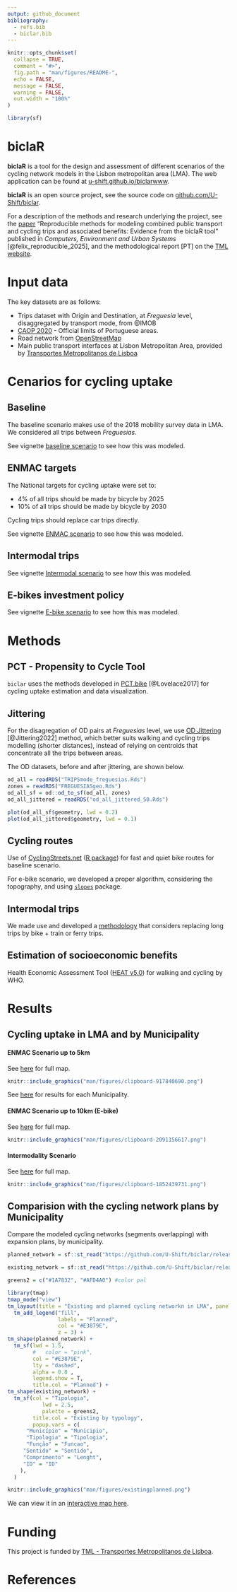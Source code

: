 ```yaml
---
output: github_document
bibliography:
  - refs.bib
  - biclar.bib
---
```


<!-- README.md is generated from README.Rmd. Please edit that file -->

```r
knitr::opts_chunk$set(
  collapse = TRUE,
  comment = "#>",
  fig.path = "man/figures/README-",
  echo = FALSE,
  message = FALSE,
  warning = FALSE,
  out.width = "100%"
)
```

<!-- README.md is generated from README.Rmd. Please edit that file -->

```r
library(sf)
```

# biclaR

<!-- badges: start -->

<!-- badges: end -->

**biclaR** is a tool for the design and assessment of different scenarios of the cycling network models in the Lisbon metropolitan area (LMA).
The web application can be found at [u-shift.github.io/biclarwww](https://u-shift.github.io/biclarwww/).

**biclaR** is an open source project, see the source code on [github.com/U-Shift/biclar](https://github.com/U-Shift/biclar).

For a description of the methods and research underlying the project, see the [paper](https://www.sciencedirect.com/science/article/pii/S0198971524001595) "Reproducible methods for modeling combined public transport and cycling trips and associated benefits: Evidence from the biclaR tool" published in *Computers, Environment and Urban Systems* [@felix_reproducible_2025], and the methodological report [PT] on the [TML website](https://www.tmlmobilidade.pt/projetos-e-atividades/planos-e-estudos/rede-ciclavel-metropolitana-estudo-modelacao-e-ferramenta-de-apoio-ao-planeamento-e-decisao/).

# Input data

The key datasets are as follows:

-   Trips dataset with Origin and Destination, at *Freguesia* level, disaggregated by transport mode, from @IMOB\
-   [CAOP 2020](https://www.dgterritorio.gov.pt/cartografia/cartografia-tematica/caop?language=en) - Official limits of Portuguese areas.
-   Road network from [OpenStreetMap](https://www.openstreetmap.org/#map=11/38.7053/-9.1585)\
-   Main public transport interfaces at Lisbon Metropolitan Area, provided by [Transportes Metropolitanos de Lisboa](https://www.tmlmobilidade.pt/)

# Cenarios for cycling uptake

## Baseline

The baseline scenario makes use of the 2018 mobility survey data in LMA.\
We considered all trips between *Freguesias*.

<!-- todo: include map of baseline scenario -->

See vignette [baseline scenario](articles/0_baseline_scenario.html) to see how this was modeled.

## ENMAC targets

The National targets for cycling uptake were set to:

-   4% of all trips should be made by bicycle by 2025
-   10% of all trips should be made by bicycle by 2030

Cycling trips should replace car trips directly.

See vignette [ENMAC scenario](articles/1_emnac_scenario.html) to see how this was modeled.

## Intermodal trips

See vignette [Intermodal scenario](articles/2_intermodal_scenario.html) to see how this was modeled.

## E-bikes investment policy

See vignette [E-bike scenario](articles/3_ebikes_scenario.html) to see how this was modeled.

# Methods

## PCT - Propensity to Cycle Tool

`biclar` uses the methods developed in [PCT.bike](https://pct.bike) [@Lovelace2017] for cycling uptake estimation and data visualization.

## Jittering

For the disagregation of OD pairs at *Freguesias* level, we use [OD Jittering](https://github.com/atumworld/odrust) [@Jittering2022] method, which better suits walking and cycling trips modelling (shorter distances), instead of relying on centroids that concentrate all the trips between areas.

The OD datasets, before and after jittering, are shown below.

```r
od_all = readRDS("TRIPSmode_freguesias.Rds")
zones = readRDS("FREGUESIASgeo.Rds")
od_all_sf = od::od_to_sf(od_all, zones)
od_all_jittered = readRDS("od_all_jittered_50.Rds")
```

```r
plot(od_all_sf$geometry, lwd = 0.2)
plot(od_all_jittered$geometry, lwd = 0.1)
```

## Cycling routes

Use of [CyclingStreets.net](https://cyclinstreets.net) ([R package](https://rpackage.cyclestreets.net/)) for fast and quiet bike routes for baseline scenario.

For e-bike scenario, we developed a proper algorithm, considering the topography, and using [`slopes`](https://docs.ropensci.org/slopes) package.

## Intermodal trips

We made use and developed a [methodology](https://github.com/npct/rail) that considers replacing long trips by bike + train or ferry trips.

## Estimation of socioeconomic benefits

Health Economic Assessment Tool ([HEAT v5.0](https://www.heatwalkingcycling.org/#how_heat_works)) for walking and cycling by WHO.

# Results

## Cycling uptake in LMA and by Municipality

#### ENMAC Scenario up to 5km

See [here](https://u-shift.github.io/biclarwww/aml/mapa_cenario1.html) for full map.

<!--iframe src="https://u-shift.github.io/biclarwww/lisboa/mapa_cenario1.html" width="800" height="400px" data-external="1"-->

<!--/iframe-->

```r
knitr::include_graphics("man/figures/clipboard-917840690.png")
```

See [here](https://u-shift.github.io/biclarwww/) for results for each Municipality.

#### ENMAC Scenario up to 10km (E-bike)

See [here](https://u-shift.github.io/biclarwww/aml/mapa_cenario2.html) for full map.

<!--iframe src="https://u-shift.github.io/biclarwww/lisboa/mapa_cenario2.html" width="800" height="400px" data-external="1"-->

<!--/iframe-->

```r
knitr::include_graphics("man/figures/clipboard-2091156617.png")
```

#### Intermodality Scenario

See [here](https://u-shift.github.io/biclarwww/aml/mapa_cenario3.html) for full map.

<!--iframe src="https://u-shift.github.io/biclarwww/lisboa/mapa_cenario3.html" width="800" height="400px" data-external="1"-->

<!--/iframe-->

```r
knitr::include_graphics("man/figures/clipboard-1852439731.png")
```

## Comparision with the cycling network plans by Municipality

Compare the modeled cycling networks (segments overlapping) with expansion plans, by municipality.

<!-- todo: this is too heavy -->

```r
planned_network = sf::st_read("https://github.com/U-Shift/biclar/releases/download/0.0.1/CyclingPlans2021.gpkg", quiet = TRUE)

existing_network = sf::st_read("https://github.com/U-Shift/biclar/releases/download/0.0.1/CyclingNetwork2021.gpkg", quiet = TRUE)

greens2 = c("#1A7832", "#AFD4A0") #color pal

library(tmap)
tmap_mode("view")
tm_layout(title = "Existing and planned cycling networkn in LMA", panel.show = T) +
  tm_add_legend("fill",
                labels = "Planned",
                col = "#E3879E",
                z = 3) +
tm_shape(planned_network) +
  tm_sf(lwd = 1.5,
        #   color = "pink",
        col = "#E3879E",
        lty = "dashed",
        alpha = 0.8 ,
        legend.show = T,
        title.col = "Planned") +
tm_shape(existing_network) +
  tm_sf(col = "Tipologia",
           lwd = 2.5,
           palette = greens2,
        title.col = "Existing by typology",
        popup.vars = c(
      "Município" = "Municipio",
      "Tipologia" = "Tipologia",
      "Função" = "Funcao",      
     "Sentido" = "Sentido", 
     "Comprimento" = "Lenght", 
     "ID" = "ID"
    ),
  )

```

```r
knitr::include_graphics("man/figures/existingplanned.png")
```

We can view it in an [interactive map here](https://ushift.tecnico.ulisboa.pt/content/tml/RedeExistentePrevista.html).

# Funding

This project is funded by [TML - Transportes Metropolitanos de Lisboa](https://www.tmlmobilidade.pt/projetos-e-atividades/planos-e-estudos/rede-ciclavel-metropolitana-estudo-modelacao-e-ferramenta-de-apoio-ao-planeamento-e-decisao/).

# References {.unnumbered}
